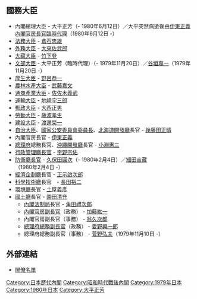 {{日本内閣記事
|內閣名 = 第二次大平内閣
|假名 = だいにじおおひらないかく
|羅馬字 = Dainiji Ōhira Naikaku
|代數 = 69
|首相名 = 大平正芳
|前職 = 日本[[眾議院_(日本)|眾議院議員]]、[[自由民主黨總裁|自由民主黨總裁]]
|成立年 = 1979年
|成立月日 = 11月9日
|總辭年 = 1980年
|總辭月日 = 7月17日
|執政黨 = [[自由民主黨_(日本)|自由民主黨]]
|成員名單 = http://www.kantei.go.jp/jp/rekidai/kakuryo/69.html
|職務 = [[眾議院_(日本)|眾議院議員]]、[[自由民主黨總裁|自由民主黨總裁]]
}}

== 國務大臣 ==
* 內閣總理大臣 - 大平正芳（- 1980年6月12日）／大平突然病逝後由[[伊東正義|伊東正義]][[內閣官房長官|內閣官房長官]][[內閣總理大臣臨時代理|臨時代理]]（1980年6月12日 -）
* [[法務大臣|法務大臣]] - [[倉石忠雄|倉石忠雄]]
* [[外務大臣_(日本)|外務大臣]] - [[大來佐武郎|大來佐武郎]] 
* [[大藏大臣|大藏大臣]] - [[竹下登|竹下登]] 
* [[文部大臣|文部大臣]] - 大平正芳（臨時代理）（- 1979年11月20日）／[[谷垣専一|谷垣専一]]（1979年11月20日 -） 
* [[厚生大臣|厚生大臣]] - [[野呂恭一|野呂恭一]]
* [[農林水產大臣|農林水產大臣]] - [[武藤嘉文|武藤嘉文]]
* [[通商產業大臣|通商產業大臣]] - [[佐佐木義武|佐佐木義武]]
* [[運輸大臣|運輸大臣]] - [[地崎宇三郎|地崎宇三郎]]
* [[郵政大臣|郵政大臣]] - [[大西正男|大西正男]]
* [[勞動大臣|勞動大臣]] - [[藤波孝生|藤波孝生]] 
* [[建設大臣|建設大臣]] - [[渡邊榮一|渡邊榮一]] 
* [[自治大臣|自治大臣]]、[[國家公安委員會委員長|國家公安委員會委員長]]、[[北海道開發廳|北海道開發廳]]長官 - [[後藤田正晴|後藤田正晴]]
* 內閣官房長官 - [[伊東正義|伊東正義]]
* [[總理府|總理府]]總務長官、[[沖繩開發廳|沖繩開發廳]]長官 - [[小淵惠三|小淵惠三]] 
* [[行政管理廳長官|行政管理廳長官]] - [[宇野宗佑|宇野宗佑]] 
* [[防衛大臣|防衛廳長官]] - [[久保田圓次|久保田圓次]]（- 1980年2月4日）／[[細田吉藏|細田吉藏]]（1980年2月4日 -）
* [[經濟企劃廳|經濟企劃廳]]長官 - [[正示啟次郎|正示啟次郎]]
* [[科學技術廳|科學技術廳]]長官　- [[長田裕二|長田裕二]]
* [[環境廳|環境廳]]長官 - [[土屋義彥|土屋義彥]]
* [[國土廳|國土廳]]長官 - [[園田清充|園田清充]]
**  [[內閣法制局|內閣法制局]]長官 - [[角田禮次郎|角田禮次郎]]  
**  [[內閣官房副長官|內閣官房副長官]]（政務） - [[加藤紘一|加藤紘一]] 
**  內閣官房副長官（事務） - [[翁久次郎|翁久次郎]] 
**  [[總理府總務副長官|總理府總務副長官]]（政務） - [[愛野興一郎|愛野興一郎]]  
**  總理府總務副長官（事務） - [[菅野弘夫|菅野弘夫]]（1979年11月10日 -）

== 外部連結 ==
* [http://www.kantei.go.jp/jp/rekidai/kakuryo/69.html 閣僚名單]

{{第二次大平內閣}}
{{日本歷代內閣|[[第1次大平內閣|第一次大平內閣]]|第二次大平內閣|1979年11月9日 - 1980年7月17日|[[鈴木善幸內閣|鈴木善幸內閣]]}}

{{DEFAULTSORT:Ohira Masayoshi 2}}
[[Category:日本歷代內閣|Category:日本歷代內閣]]
[[Category:昭和時代戰後內閣|Category:昭和時代戰後內閣]]
[[Category:1979年日本|Category:1979年日本]]
[[Category:1980年日本|Category:1980年日本]]
[[Category:大平正芳|Category:大平正芳]]